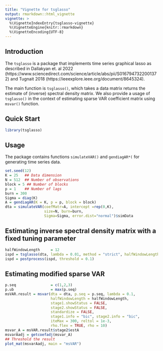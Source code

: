 ```yaml
---
title: "Vignette for tsglasso"
output: rmarkdown::html_vignette
vignette: >
  %\VignetteIndexEntry{tsglasso-vignette}
  %\VignetteEngine{knitr::rmarkdown}
  %\VignetteEncoding{UTF-8}
---
```

## Introduction

The `tsglasso` is a package that implements time series graphical lasso as described in Dallakyan et. al 2022 (https://www.sciencedirect.com/science/article/abs/pii/S0167947322001372)
and Tugnait 2018 (https://ieeexplore.ieee.org/document/8645324).

The main function is `tsglasso()`, which takes a data matrix returns the estimate of (inverse) spectral density matrix. We also provide a usage of `tsglasso()` in the context of estimating sparse VAR coefficient matrix using
`msvar()` function.

## Quick Start

```r
library(tsglasso)
```

## Usage

The package contains functions `simulateVAR()` and `gendiagAR*(` for generating time series data.
``` r
set.seed(12)
K = 25   ## Data dimension
N = 512  ## Number of observations
block = 5 ## Number of blocks
p = 1    ## Number of lags
burn = 300
Sigma = diag(K)
A = gendiagAR(K = K, p = p, block = block)
dta = simulateVAR(coefMatr=A, intercept =rep(0,K),
                  size=N, burn=burn,
                  Sigma=Sigma, error.dist="normal")$simData

```

## Estimating inverse spectral density matrix with a fixed tuning parameter

``` r
halfWindowLength     = 12
ispd = tsglasso(dta, lambda = 0.01, method = "strict", halfWindowLength = halfWindowLength)$X
ispd = postprocess(ispd, threshold = 0.1)

```

## Estimating modified sparse VAR

``` r
p.seq      		     = c(1,2,3)
p.ub       		     = max(p.seq)
msVAR.result = msvar(dta = dta, p.seq = p.seq, lambda = 0.1,
                     halfWindowLength = halfWindowLength, 
                     stage1.showStatus = FALSE, 
                     stage2.showStatus = FALSE,           
                     standardize = FALSE, 
                     stage1.info = "bic", stage2.info = "bic",
                     iteMax = 300, reltol = 1e-3,
                     rho.flex = TRUE, rho = 10) 
msvar_A = msVAR.result$stage2$estA
msvarAadj = getcoefadj(msvar_A)
## Threshold the result
plot_mat(msvarAadj, main = "msVAR")

```
